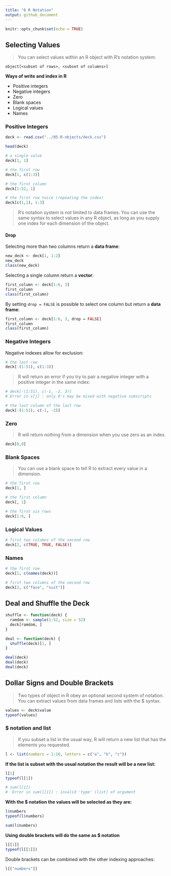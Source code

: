 ```yaml
---
title: "6 R Notation"
output: github_document
---
```


```r
knitr::opts_chunk$set(echo = TRUE)
```


## Selecting Values
 
  > You can select values within an R object with R’s notation system.
  
```
object[<subset of rows>, <subset of columns>]
```

 __Ways of write and index in R__
 
 - Positive integers
- Negative integers
- Zero
- Blank spaces
- Logical values
- Names


### Positive Integers
```r
deck <- read.csv("../05-R-objects/deck.csv")
```

```r
head(deck)

# a single value
deck[1, 1]

# the first row
deck[1, c(1:3)]

# the first column
deck[1:52, 1]

# the first row twice (repeating the index)
deck[c(1,1), 1:3]
```

>R’s notation system is not limited to data frames. You can use the same syntax to select values in any R object, as long as you supply one index for each dimension of the object.


#### Drop

Selecting more than two columns return a __data frame__:
```r
new_deck <- deck[1, 1:2]
new_deck
class(new_deck)
```

Selecting a single column return a __vector__:
```r
first_column <- deck[1:6, 3]
first_column
class(first_column)
```

By setting `drop = FALSE` is possible to select one column but return a __data frame__:
```r
first_column <- deck[1:6, 3, drop = FALSE]
first_column
class(first_column)
```


### Negative Integers

Negative indexes allow for exclusion:
```r
# the last row
deck[-(1:51), c(1:3)]
```

> R will return an error if you try to pair a negative integer with a positive integer in the same index:

```r
# deck[-(1:51), c(-1, -2, 3)]
# Error in x[j] : only 0's may be mixed with negative subscripts

# the last column of the last row
deck[-(1:51), c(-1, -2)]
```


### Zero

>R will return nothing from a dimension when you use zero as an index.

```r
deck[0,0]
```


### Blank Spaces

>You can use a blank space to tell R to extract every value in a dimension.

```r
# the first row
deck[1, ]

# the first column
deck[, 1]

# the first six rows
deck[1:6, ]
```


### Logical Values
```r
# first two columns of the second row
deck[2, c(TRUE, TRUE, FALSE)]
```


### Names
```r
# the first row
deck[1, c(names(deck))]

# first two columns of the second row
deck[2, c("face", "suit")]
```

## Deal and Shuffle the Deck
```r
shuffle <- function(deck) {
  ramdom <- sample(1:52, size = 52)
  deck[ramdom, ]
}

deal <- function(deck) {
  shuffle(deck)[1, ]
}
```

```r
deal(deck)
deal(deck)
deal(deck)
```
## Dollar Signs and Double Brackets

> Two types of object in R obey an optional second system of notation. You can extract values from data frames and lists with the $ syntax. 

```r
values <- deck$value
typeof(values)
```

### $ notation and list

>If you subset a list in the usual way, R will return a new list that has the elements you requested.

```r
l <- list(numbers = 1:10, letters = c("a", "b", "c"))
```

__If the list is subset with the usual notation the result will be a new list:__
```r
l[1]
typeof(l[1])
```

```r
# sum(l[1])
#  Error in sum(l[1]) : invalid 'type' (list) of argument
```

__With the $ notation the values will be selected as they are:__
```r
l$numbers
typeof(l$numbers)
```

```r
sum(l$numbers)
```

__Using double brackets will do the same as $ notation__
```r
l[[1]]
typeof(l[[1]])
```

Double brackets can be combined with the other indexing approaches:
```r
l[["numbers"]]
```

